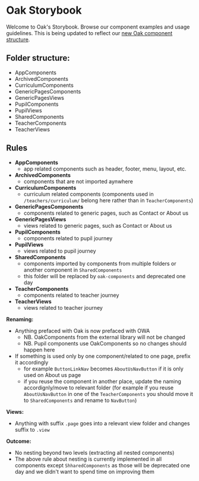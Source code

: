 
<Meta title="Introduction" />

# Oak Storybook

Welcome to Oak's Storybook. Browse our component examples and usage guidelines. This is being updated to reflect our [new Oak component structure](https://components.thenational.academy).


## Folder structure:
- AppComponents
- ArchivedComponents
- CurriculumComponents
- GenericPagesComponents
- GenericPagesViews
- PupilComponents
- PupilViews
- SharedComponents
- TeacherComponents
- TeacherViews


## Rules

- **AppComponents** 
    - app related components such as header, footer, menu, layout, etc.
- **ArchivedComponents**
    - components that are not imported aynwhere
- **CurriculumComponents**
    - curriculum related components (components used in `/teachers/curriculum/` belong here rather than in `TeacherComponents`)
- **GenericPagesComponents**
    - components related to generic pages, such as Contact or About us
- **GenericPagesViews**
    - views related to generic pages, such as Contact or About us
- **PupilComponents**
    - components related to pupil journey
- **PupilViews**
    - views related to pupil journey
- **SharedComponents**
    - components imported by components from multiple folders or another component in `SharedComponents`
    - this folder will be replaced by `oak-components` and deprecated one day
- **TeacherComponents**
    - components related to teacher journey
- **TeacherViews**
    - views related to teacher journey


**Renaming:**

- Anything prefaced with Oak is now prefaced with OWA
    - NB. OakComponents from the external library will not be changed
    - NB. Pupil components use OakComponents so no changes should happen here
- If something is used only by one component/related to one page, prefix it accordingly
    - for example `ButtonLinkNav` becomes `AboutUsNavButton` if it is only used on About us page
    - if you reuse the component in another place, update the naming accordignly/move to relevant folder (for example if you reuse `AboutUsNavButton` in one of the `TeacherComponents` you should move it to `SharedComponents` and rename to `NavButton`)

**Views:**

- Anything with suffix `.page` goes into a relevant view folder and changes suffix to `.view`

**Outcome:**

- No nesting beyond two levels (extracting all nested components)
- The above rule about nesting is currently implemented in all components except `ShharedComponents` as those will be deprecated one day and we didn't want to spend time on improving them